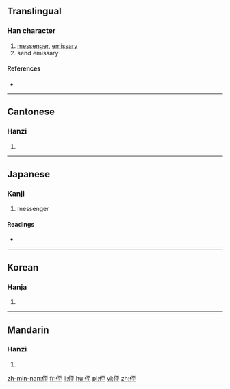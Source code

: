 ==Translingual==

===Han character===
{{Han char|rn=9|rad=人|as=05|sn=7|four=2124<sub>9</sub>|canj=人一火十 (OMFJ)|ids=⿰[[亻]][[平]]}}

# [[messenger]], [[emissary]]
# send emissary

====References====
* {{Han ref|kx=0097.090|dkj=00484|dj=0205.150|hdz=10131.060|uh=4F3B|ud=20283|bh=CA5B|bd=51803}}

----

==Cantonese==

===Hanzi===
{{yue-hanzi|jyut=|y=ping4}}

# {{defn|lang=yue|sort=人05}}

----

==Japanese==

===Kanji===
{{ja-kanji|grade=|rs=人05}}

# messenger

====Readings====
* {{ja-readings|on=[[ほう]] (hō), [[ひょう]] (hyō)|kun=[[つかう]] (tsukau)}}

----

==Korean==

===Hanja===
{{ko-hanja|hangeul=팽|rv=paeng|mr=p'aeng}}

# {{defn|lang=ko|sort=人05}}

----

==Mandarin==

===Hanzi===
{{cmn-hanzi|pin=[[bēng]] ([[beng1]]), [[shì]] ([[shi4]])|wg=peng<sup>1</sup>, shih<sup>4</sup>}}

# {{defn|lang=cmn|sort=人05}}

[[zh-min-nan:伻]]
[[fr:伻]]
[[li:伻]]
[[hu:伻]]
[[pl:伻]]
[[vi:伻]]
[[zh:伻]]